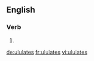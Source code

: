 ==English==

===Verb===
{{head|en|verb form}}

# {{en-third-person singular of|ululate}}

[[de:ululates]]
[[fr:ululates]]
[[vi:ululates]]